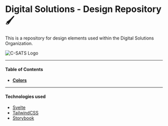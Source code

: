
<Meta title="Getting Started/Digital Solutions - Design Repository" />

<style>{`
  img { 
    background-color: #254e5egith;
  }
  .canvas {
    margin-left: 3rem;
    font-family: "Nunito Sans", -apple-system, ".SFNSText-Regular", "San Francisco", BlinkMacSystemFont, "Segoe UI", "Helvetica Neue", Helvetica, Arial, sans-serif;
    display: flex;
    flex-direction: column;
    justify-content: center;
  }
`}</style>

# Digital Solutions - Design Repository 🖌️

This is a repository for design elements used within the Digital Solutions
Organization.

![C-SATS Logo](https://s3.amazonaws.com/csats.com/images/csats-logo-white-250W.png)

---

#### Table of Contents

- **[Colors](?path=/story/pages-colors--page)**

---

#### Technologies used

- [Svelte](https://svelte.dev/docs)
- [TailwindCSS](https://tailwindcss.com/docs)
- [Storybook](https://storybook.js.org/docs/basics/introduction/)
